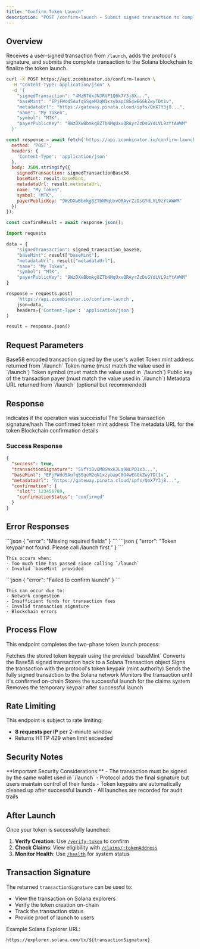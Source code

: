 ```yaml
---
title: "Confirm Token Launch"
description: "POST /confirm-launch - Submit signed transaction to complete token launch"
---
```


## Overview

Receives a user-signed transaction from `/launch`, adds the protocol's signature, and submits the complete transaction to the Solana blockchain to finalize the token launch.

<CodeGroup>

```bash curl
curl -X POST https://api.zcombinator.io/confirm-launch \
  -H "Content-Type: application/json" \
  -d '{
    "signedTransaction": "4MzR7dxJNJRVP1Q6k7Y3j8X...",
    "baseMint": "EPjFWdd5AufqSSqeM2qN1xzybapC8G4wEGGkZwyTDt1v",
    "metadataUrl": "https://gateway.pinata.cloud/ipfs/QmX7Y3j8...",
    "name": "My Token",
    "symbol": "MTK",
    "payerPublicKey": "9WzDXwBbmkg8ZTbNMqUxvQRAyrZzDsGYdLVL9zYtAWWM"
  }'
```

```javascript fetch
const response = await fetch('https://api.zcombinator.io/confirm-launch', {
  method: 'POST',
  headers: {
    'Content-Type': 'application/json'
  },
  body: JSON.stringify({
    signedTransaction: signedTransactionBase58,
    baseMint: result.baseMint,
    metadataUrl: result.metadataUrl,
    name: "My Token",
    symbol: "MTK",
    payerPublicKey: "9WzDXwBbmkg8ZTbNMqUxvQRAyrZzDsGYdLVL9zYtAWWM"
  })
});

const confirmResult = await response.json();
```

```python requests
import requests

data = {
    "signedTransaction": signed_transaction_base58,
    "baseMint": result["baseMint"],
    "metadataUrl": result["metadataUrl"],
    "name": "My Token",
    "symbol": "MTK",
    "payerPublicKey": "9WzDXwBbmkg8ZTbNMqUxvQRAyrZzDsGYdLVL9zYtAWWM"
}

response = requests.post(
    'https://api.zcombinator.io/confirm-launch',
    json=data,
    headers={'Content-Type': 'application/json'}
)

result = response.json()
```

</CodeGroup>

## Request Parameters

<ParamField body="signedTransaction" type="string" required>
  Base58 encoded transaction signed by the user's wallet
</ParamField>

<ParamField body="baseMint" type="string" required>
  Token mint address returned from `/launch`
</ParamField>

<ParamField body="name" type="string" required>
  Token name (must match the value used in `/launch`)
</ParamField>

<ParamField body="symbol" type="string" required>
  Token symbol (must match the value used in `/launch`)
</ParamField>

<ParamField body="payerPublicKey" type="string" required>
  Public key of the transaction payer (must match the value used in `/launch`)
</ParamField>

<ParamField body="metadataUrl" type="string">
  Metadata URL returned from `/launch` (optional but recommended)
</ParamField>

## Response

<ResponseField name="success" type="boolean">
  Indicates if the operation was successful
</ResponseField>

<ResponseField name="transactionSignature" type="string">
  The Solana transaction signature/hash
</ResponseField>

<ResponseField name="baseMint" type="string">
  The confirmed token mint address
</ResponseField>

<ResponseField name="metadataUrl" type="string">
  The metadata URL for the token
</ResponseField>

<ResponseField name="confirmation" type="object">
  Blockchain confirmation details
</ResponseField>

### Success Response

```json
{
  "success": true,
  "transactionSignature": "5VfYiDvQMBSWxKJLa9NLPQ1x3...",
  "baseMint": "EPjFWdd5AufqSSqeM2qN1xzybapC8G4wEGGkZwyTDt1v",
  "metadataUrl": "https://gateway.pinata.cloud/ipfs/QmX7Y3j8...",
  "confirmation": {
    "slot": 123456789,
    "confirmationStatus": "confirmed"
  }
}
```

## Error Responses

<AccordionGroup>
  <Accordion title="400 - Missing Required Fields">
    ```json
    {
      "error": "Missing required fields"
    }
    ```
  </Accordion>

  <Accordion title="400 - Token Keypair Not Found">
    ```json
    {
      "error": "Token keypair not found. Please call /launch first."
    }
    ```

    This occurs when:
    - Too much time has passed since calling `/launch`
    - Invalid `baseMint` provided
  </Accordion>

  <Accordion title="500 - Transaction Failed">
    ```json
    {
      "error": "Failed to confirm launch"
    }
    ```

    This can occur due to:
    - Network congestion
    - Insufficient funds for transaction fees
    - Invalid transaction signature
    - Blockchain errors
  </Accordion>
</AccordionGroup>

## Process Flow

This endpoint completes the two-phase token launch process:

<Steps>
<Step title="Retrieve Keypair">
Fetches the stored token keypair using the provided `baseMint`
</Step>

<Step title="Deserialize Transaction">
Converts the Base58 signed transaction back to a Solana Transaction object
</Step>

<Step title="Add Protocol Signature">
Signs the transaction with the protocol's token keypair (mint authority)
</Step>

<Step title="Submit to Blockchain">
Sends the fully signed transaction to the Solana network
</Step>

<Step title="Wait for Confirmation">
Monitors the transaction until it's confirmed on-chain
</Step>

<Step title="Record Launch">
Stores the successful launch for the claims system
</Step>

<Step title="Cleanup">
Removes the temporary keypair after successful launch
</Step>
</Steps>

## Rate Limiting

This endpoint is subject to rate limiting:
- **8 requests per IP** per 2-minute window
- Returns HTTP 429 when limit exceeded

## Security Notes

<Warning>
**Important Security Considerations:**
- The transaction must be signed by the same wallet used in `/launch`
- Protocol adds the final signature but users maintain control of their funds
- Token keypairs are automatically cleaned up after successful launch
- All launches are recorded for audit trails
</Warning>

## After Launch

Once your token is successfully launched:

1. **Verify Creation**: Use [`/verify-token`](/api-reference/utility/verify-token) to confirm
2. **Check Claims**: View eligibility with [`/claims/:tokenAddress`](/api-reference/claims/eligibility)
3. **Monitor Health**: Use [`/health`](/api-reference/utility/health) for system status

## Transaction Signature

The returned `transactionSignature` can be used to:
- View the transaction on Solana explorers
- Verify the token creation on-chain
- Track the transaction status
- Provide proof of launch to users

Example Solana Explorer URL:
```
https://explorer.solana.com/tx/${transactionSignature}
```